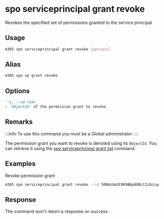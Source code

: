 
# spo serviceprincipal grant revoke

Revokes the specified set of permissions granted to the service principal

## Usage

```sh
m365 spo serviceprincipal grant revoke [options]
```

## Alias

```sh
m365 spo sp grant revoke
```

## Options

```md defintion-list
`-i, --id <id>`
: `ObjectId` of the permission grant to revoke.
```

<Global />

## Remarks

:::info
To use this command you must be a Global administrator.
:::

The permission grant you want to revoke is denoted using its `ObjectId`. You can retrieve it using the [spo serviceprincipal grant list](./serviceprincipal-grant-list.mdx) command.

## Examples

Revoke permission grant

```sh
m365 spo serviceprincipal grant revoke --id 50NAzUm3C0K9B6p8ORLtIsQccg4rMERGvFGRtBsk2fA
```

## Response

The command won't return a response on success.
